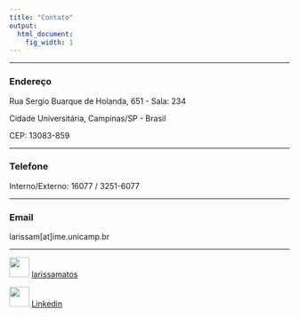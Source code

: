 ```yaml
---
title: "Contato"
output:
  html_document:
    fig_width: 1
---
```


----

### Endereço

Rua Sergio Buarque de Holanda, 651 - Sala: 234

Cidade Universitária, Campinas/SP - Brasil

CEP: 13083-859

----

### Telefone

Interno/Externo: 16077 / 3251-6077

----

### Email

larissam[at]ime.unicamp.br

----

![](imagens/git.png){height="36px" width="36px"} [larissamatos](https://github.com/larissamatos) 

![](imagens/Linkedin.png){height="36px" width="36px"} [Linkedin](https://www.linkedin.com/in/larissa-avila-matos-0624bb123/)



